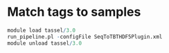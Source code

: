 # Match tags to samples 


```r

module load tassel/3.0
run_pipeline.pl -configFile SeqToTBTHDF5Plugin.xml
module unload tassel/3.0

```
